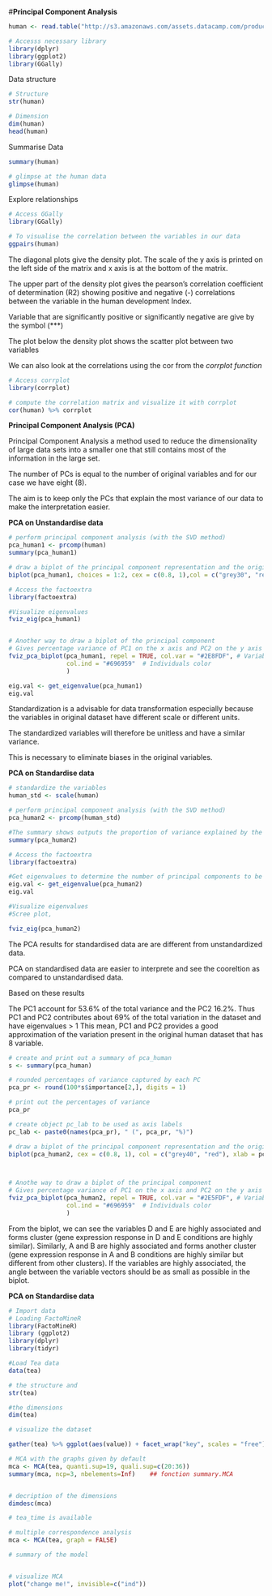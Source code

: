
#**Principal Component Analysis **
```r
human <- read.table("http://s3.amazonaws.com/assets.datacamp.com/production/course_2218/datasets/human2.txt", sep=",", header=TRUE)

# Accesss necessary library
library(dplyr)
library(ggplot2)
library(GGally)

```

Data structure

```r
# Structure 
str(human)

# Dimension
dim(human)
head(human)

```

Summarise Data

```r
summary(human)
```


```r
# glimpse at the human data
glimpse(human)

```
  
Explore relationships

```r
# Access GGally
library(GGally)

# To visualise the correlation between the variables in our data
ggpairs(human)

```


The diagonal plots give the density plot. The scale of the y axis is printed on the left side of the matrix and x axis is at the bottom of the matrix. 

The upper part of the density plot gives the pearson’s correlation coefficient of determination (R2) showing positive and negative (-) correlations between the variable in the human development Index. 

Variable that are significantly positive or significantly negative are give by the symbol (***)

The plot below the density plot shows the scatter plot between two variables


We can also look at the correlations using the cor from the *corrplot function*

```r
# Access corrplot
library(corrplot)

# compute the correlation matrix and visualize it with corrplot
cor(human) %>% corrplot

```



**Principal Component Analysis (PCA) **

Principal Component Analysis a method used to reduce the dimensionality of large data sets into a smaller one that still contains most of the information in the large set.

The number of PCs is equal to the number of original variables and for our case we have eight (8).

The aim is to keep only the PCs that explain the most variance of our data to make the interpretation easier.


**PCA on Unstandardise data**
```r
# perform principal component analysis (with the SVD method)
pca_human1 <- prcomp(human)
summary(pca_human1)

# draw a biplot of the principal component representation and the original variables
biplot(pca_human1, choices = 1:2, cex = c(0.8, 1),col = c("grey30", "red"))
```

```r

# Access the factoextra 
library(factoextra)

#Visualize eigenvalues 
fviz_eig(pca_human1)


# Another way to draw a biplot of the principal component
# Gives percentage variance of PC1 on the x axis and PC2 on the y axis
fviz_pca_biplot(pca_human1, repel = TRUE, col.var = "#2E8FDF", # Variables color
                col.ind = "#696959"  # Individuals color
                )

eig.val <- get_eigenvalue(pca_human1)
eig.val
```

Standardization is a advisable for data transformation especially because the variables in original dataset have different scale or different units. 

The standardized variables will therefore be unitless and have a similar variance.

This is necessary to eliminate biases in the original variables. 



**PCA on Standardise data**

```r
# standardize the variables
human_std <- scale(human)

# perform principal component analysis (with the SVD method)
pca_human2 <- prcomp(human_std)

#The summary shows outputs the proportion of variance explained by the components.
summary(pca_human2)

# Access the factoextra 
library(factoextra)

#Get eigenvalues to determine the number of principal components to be considered.
eig.val <- get_eigenvalue(pca_human2)
eig.val

#Visualize eigenvalues
#Scree plot,

fviz_eig(pca_human2)

```
The PCA results for standardised data are are different from unstandardized data.

PCA on standardised data are easier to interprete and see the cooreltion as compared to unstandardised data.

Based on these results

The PC1 account for 53.6% of the total variance and the PC2 16.2%. Thus PC1 and PC2 contributes about 69% of the total variation in the dataset and have eigenvalues > 1 
This mean, PC1 and PC2 provides a good approximation of the variation present in the original human dataset that has 8 variable.


```r
# create and print out a summary of pca_human
s <- summary(pca_human)

# rounded percentages of variance captured by each PC
pca_pr <- round(100*s$importance[2,], digits = 1) 

# print out the percentages of variance
pca_pr

# create object pc_lab to be used as axis labels
pc_lab <- paste0(names(pca_pr), " (", pca_pr, "%)")

# draw a biplot of the principal component representation and the original variables
biplot(pca_human2, cex = c(0.8, 1), col = c("grey40", "red"), xlab = pc_lab[1], ylab = pc_lab[2])



# Anothe way to draw a biplot of the principal component
# Gives percentage variance of PC1 on the x axis and PC2 on the y axis
fviz_pca_biplot(pca_human2, repel = TRUE, col.var = "#2E5FDF", # Variables color
                col.ind = "#696959"  # Individuals color
                )
```

From the biplot, 
we can see the variables D and E are highly associated and forms cluster (gene expression response in D and E conditions are highly similar). Similarly, A and B are highly associated and forms another cluster (gene expression response in A and B conditions are highly similar but different from other clusters). If the variables are highly associated, the angle between the variable vectors should be as small as possible in the biplot.



**PCA on Standardise data**
```r
# Import data 
# Loading FactoMineR
library(FactoMineR)
library (ggplot2)
library(dplyr)
library(tidyr) 

#Load Tea data
data(tea)

# the structure and 
str(tea)

#the dimensions 
dim(tea)

```


```r
# visualize the dataset

gather(tea) %>% ggplot(aes(value)) + facet_wrap("key", scales = "free") + geom_bar() + theme(axis.text.x = element_text(angle = 45, hjust = 1, size = 8))

```

```r
# MCA with the graphs given by default
mca <- MCA(tea, quanti.sup=19, quali.sup=c(20:36))
summary(mca, ncp=3, nbelements=Inf)    ## fonction summary.MCA


# decription of the dimensions
dimdesc(mca)
```

```r
# tea_time is available

# multiple correspondence analysis
mca <- MCA(tea, graph = FALSE)

# summary of the model


# visualize MCA
plot("change me!", invisible=c("ind"))
```
